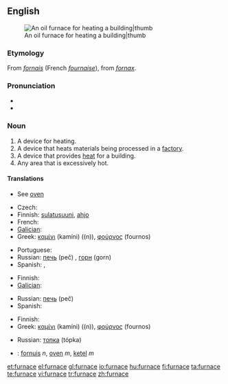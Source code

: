==English==
[[Image:Home_oil_furnace.jpg|An oil furnace for heating a building|thumb]]
===Etymology===
From {{OF.}} ''[[fornais]]'' (French ''[[fournaise]]''), from {{L.}} ''[[fornax]]''.

===Pronunciation===
*{{IPA|/ˈfɜːnɪs/}}
*{{audio|en-us-furnace.ogg|Audio (US)}}

===Noun===
{{en-noun}}

# A device for heating.
# A device that heats materials being processed in a [[factory]].
# A device that provides [[heat]] for a building.
# Any area that is excessively hot.

====Translations====
{{trans-top|device for heating}}
* See [[oven]]
{{trans-mid}}
{{trans-bottom}}

{{trans-top|device for heating in a factory, melting metals, etc}}
* Czech: {{t-|cs|pec|f}}
* Finnish: [[sulatusuuni]], [[ahjo]]
* French: {{t+|fr|four|m}}
* [[Galician]]: {{t+|gl|forno|xs=Galician}} {{m}}
* Greek: [[καμίνι]] (kamíni) ((n)), [[φούρνος]] (fournos) {{m}}
{{trans-mid}}
* Portuguese: {{t+|pt|forno|m}}
* Russian: [[печь]] (peč) {{f}}, [[горн]] (gorn) {{m}}
* Spanish: {{t+|es|horno|m}}, {{t+|es|caldera|f}}
{{trans-bottom}}

{{trans-top|device for heating a building}}
* Finnish: {{t+|fi|uuni}}
* [[Galician]]: {{t+|gl|calefacción|xs=Galician}} {{f}}
{{trans-mid}}
* Russian: [[печь]] (peč) {{f}}
* Spanish: {{t-|es|calefacción|f}}
{{trans-bottom}}

{{trans-top|hot area}}
* Finnish: {{t+|fi|uuni}}
* Greek: [[καμίνι]] (kamíni) ((n)), [[φούρνος]] (fournos) {{m}}
{{trans-mid}}
* Russian: [[топка]] (tópka) {{f}}
{{trans-bottom}}

{{checktrans-top}}
*{{ttbc|Dutch}}: [[fornuis]] ''n'', [[oven]] ''m'', [[ketel]] ''m''
{{trans-bottom}}

[[et:furnace]]
[[el:furnace]]
[[gl:furnace]]
[[io:furnace]]
[[hu:furnace]]
[[fi:furnace]]
[[ta:furnace]]
[[te:furnace]]
[[vi:furnace]]
[[tr:furnace]]
[[zh:furnace]]